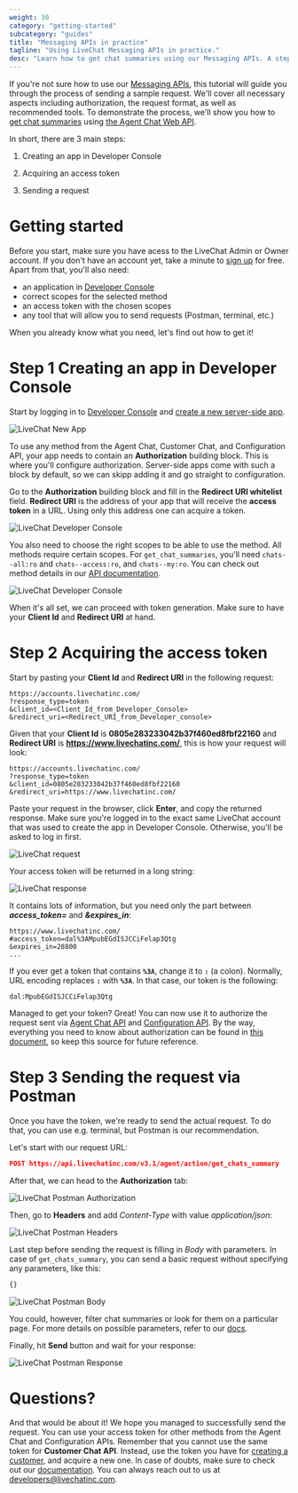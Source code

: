 ```yaml
---
weight: 30
category: "getting-started"
subcategory: "guides"
title: "Messaging APIs in practice"
tagline: "Using LiveChat Messaging APIs in practice."
desc: "Learn how to get chat summaries using our Messaging APIs. A step-by-step tutorial that guides you through the process."
---
```


If you're not sure how to use our <a href="https://developers.livechatinc.com/docs/messaging/" target="_blank">Messaging APIs</a>, this tutorial will guide you through the process of sending a sample request. We'll cover all necessary aspects including authorization, the request format, as well as recommended tools.
To demonstrate the process, we'll show you how to <a href="https://developers.livechatinc.com/docs/messaging/agent-chat-api/#get-chats-summary" target="_blank">get chat summaries</a> using <a href="https://developers.livechatinc.com/docs/messaging/agent-chat-api/" target="_blank">the Agent Chat Web API</a>.

In short, there are 3 main steps:

1. Creating an app in Developer Console

2. Acquiring an access token

3. Sending a request


# Getting started

Before you start, make sure you have acess to the LiveChat Admin or Owner account. If you don't have an account yet, take a minute to <a href="https://accounts.livechatinc.com" target="_blank">sign up</a> for free.
Apart from that, you'll also need:

- an application in <a href="https://developers.livechatinc.com/console/" target="_blank">Developer Console</a>
- correct scopes for the selected method
- an access token with the chosen scopes
- any tool that will allow you to send requests (Postman, terminal, etc.)

When you already know what you need, let's find out how to get it!

# Step 1 Creating an app in Developer Console

Start by logging in to <a href="https://developers.livechatinc.com/console/" target="_blank">Developer Console</a> and <a href="https://developers.livechatinc.com/docs/getting-started/guides/#creating-livechat-apps" target="_blank">create a new server-side app</a>.

![LiveChat New App](images/create-app.png)

To use any method from the Agent Chat, Customer Chat, and Configuration API, your app needs to contain an **Authorization** building block. This is where you'll configure authorization. 
Server-side apps come with such a block by default, so we can skipp adding it and go straight to configuration.

Go to the **Authorization** building block and fill in the **Redirect URI whitelist** field. **Redirect URI** is the address of your app that will receive the **access token** in a URL. Using only this address one can acquire a token. 

![LiveChat Developer Console](images/console_1.png)

You also need to choose the right scopes to be able to use the method. All methods require certain scopes.
For `get_chat_summaries`, you'll need `chats--all:ro` and `chats--access:ro`, and `chats--my:ro`. You can check out method details in our <a href="https://developers.livechatinc.com/docs/messaging/agent-chat-api/#get-chats-summary" target="_blank">API documentation</a>.

![LiveChat Developer Console](images/console_2.png)

When it's all set, we can proceed with token generation. Make sure to have your **Client Id** and **Redirect URI** at hand.

# Step 2 Acquiring the access token

Start by pasting your **Client Id** and **Redirect URI** in the following request:

```shell
https://accounts.livechatinc.com/
?response_type=token
&client_id=<Client_Id_from_Developer_Console>
&redirect_uri=<Redirect_URI_from_Developer_console>
```

Given that your **Client Id** is **0805e283233042b37f460ed8fbf22160** and **Redirect URI** is **https://www.livechatinc.com/**, this is how your request will look: 

```shell
https://accounts.livechatinc.com/
?response_type=token
&client_id=0805e283233042b37f460ed8fbf22160
&redirect_uri=https://www.livechatinc.com/
```

Paste your request in the browser, click **Enter**, and copy the returned response. Make sure you're logged in to the exact same LiveChat account that was used to create the app in Developer Console. Otherwise, you'll be asked to log in first.

![LiveChat request](images/request.png)


Your access token will be returned in a long string:

![LiveChat response](images/response.png)

It contains lots of information, but you need only the part between _**access_token=**_  and _**&expires_in**_:

```
https://www.livechatinc.com/
#access_token=dal%3AMpubEGdISJCCiFelap3Qtg
&expires_in=28800
...
```

If you ever get a token that contains **`%3A`**, change it to **`:`** (a colon). Normally, URL encoding replaces **`:`** with **`%3A`**. In that case, our token is the following:

```shell
dal:MpubEGdISJCCiFelap3Qtg
```

Managed to get your token? Great! You can now use it to authorize the request sent via <a href="https://developers.livechatinc.com/docs/messaging/agent-chat-api/" target="_blank">Agent Chat API</a> and <a href="https://developers.livechatinc.com/docs/management/configuration-api/" target="_blank">Configuration API</a>.
By the way, everything you need to know about authorization can be found in <a href="https://developers.labs.livechatinc.com/docs/feature/messaging-apis-in-practice/getting-started/authorization/" target="_blank">this document</a>, so keep this source for future reference.


# Step 3 Sending the request via Postman

Once you have the token, we're ready to send the actual request. To do that, you can use e.g. terminal, but Postman is our recommendation.

Let's start with our request URL:

<CodeSample>

```json
POST https://api.livechatinc.com/v3.1/agent/action/get_chats_summary
```

</CodeSample>

After that, we can head to the **Authorization** tab:

![LiveChat Postman Authorization](images/authorization.png)

Then, go to **Headers** and add *Content-Type* with value *application/json*:

![LiveChat Postman Headers](images/headers_postman.png)

Last step before sending the request is filling in *Body* with parameters. In case of `get_chats_summary`, you can send a basic request without specifying any parameters, like this:

<CodeSample>

```html
{}
```

</CodeSample>

![LiveChat Postman Body](images/body_postman.png)

You could, however, filter chat summaries or look for them on a particular page. For more details on possible parameters, refer to our <a href="https://developers.livechatinc.com/docs/messaging/agent-chat-api/#get-chats-summary" target="_blank">docs</a>.

Finally, hit **Send** button and wait for your response:

![LiveChat Postman Response](images/response_postman.png)

# Questions?

And that would be about it! We hope you managed to successfully send the request. You can use your access token for other methods from the Agent Chat and Configuration APIs. Remember that you cannot use the same token for **Customer Chat API**. Instead, use the token you have for <a href="https://developers.labs.livechatinc.com/docs/feature/messaging-apis-in-practice/getting-started/authorization/#creating-new-customer" target="_blank">creating a customer</a>, and acquire a new one.
In case of doubts, make sure to check out our [documentation](https://developers.livechatinc.com/docs/messaging/). You can always reach out to us at [developers@livechatinc.com](mailto:developers@livechatinc.com).
